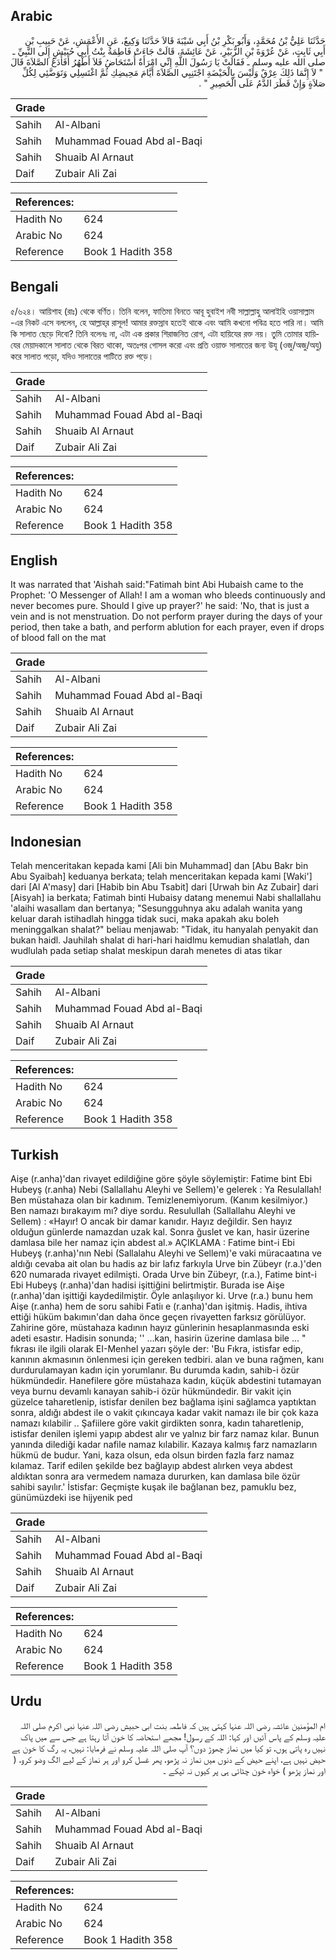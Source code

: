 ## Arabic


<div dir="rtl" lang="ar" style={{fontSize:'larger',backgroundColor:'#f8f9fa',padding:20}}>
حَدَّثَنَا عَلِيُّ بْنُ مُحَمَّدٍ، وَأَبُو بَكْرِ بْنُ أَبِي شَيْبَةَ قَالاَ حَدَّثَنَا وَكِيعٌ، عَنِ الأَعْمَشِ، عَنْ حَبِيبِ بْنِ أَبِي ثَابِتٍ، عَنْ عُرْوَةَ بْنِ الزُّبَيْرِ، عَنْ عَائِشَةَ، قَالَتْ جَاءَتْ فَاطِمَةُ بِنْتُ أَبِي حُبَيْشٍ إِلَى النَّبِيِّ ـ صلى الله عليه وسلم ـ فَقَالَتْ يَا رَسُولَ اللَّهِ إِنِّي امْرَأَةٌ أُسْتَحَاضُ فَلاَ أَطْهُرُ أَفَأَدَعُ الصَّلاَةَ قَالَ ‏ "‏ لاَ إِنَّمَا ذَلِكَ عِرْقٌ وَلَيْسَ بِالْحَيْضَةِ اجْتَنِبِي الصَّلاَةَ أَيَّامَ مَحِيضِكِ ثُمَّ اغْتَسِلِي وَتَوَضَّئِي لِكُلِّ صَلاَةٍ وَإِنْ قَطَرَ الدَّمُ عَلَى الْحَصِيرِ ‏"‏ ‏.‏
</div>
<div style={{backgroundColor:'#f8f9fa',padding:20, marginBottom: 10}}><table> <thead> <tr> <th>Grade</th> <th></th> </tr> </thead> <tbody> <tr><td>Sahih</td><td>Al-Albani</td></tr><tr><td>Sahih</td><td>Muhammad Fouad Abd al-Baqi</td></tr><tr><td>Sahih</td><td>Shuaib Al Arnaut</td></tr><tr><td>Daif</td><td>Zubair Ali Zai</td></tr></tbody></table><table> <thead> <tr> <th>References:</th> <th></th> </tr> </thead> <tbody><tr><td>Hadith No</td><td>624</td></tr><tr><td>Arabic No</td><td>624</td></tr><tr><td>Reference</td><td>Book 1 Hadith 358</td></tr></tbody></table></div>

## Bengali


<div dir="ltr" lang="bn" style={{fontSize:'larger',backgroundColor:'#f8f9fa',padding:20}}>
৫/৬২৪। আয়িশাহ (রাঃ) থেকে বর্ণিত। তিনি বলেন, ফাতিমা বিনতে আবূ হুবাইশ নবী সাল্লাল্লাহু আলাইহি ওয়াসাল্লাম -এর নিকট এসে বললেন, হে আল্লাহ্‌র রাসূল! আমার রক্তস্রাব হতেই থাকে এবং আমি কখনো পবিত্র হতে পারি না। আমি কি সালাত ছেড়ে দিবো? তিনি বলেনঃ না, এটা এক প্রকার শিরাজনিত রোগ, এটা হায়িযের রক্ত নয়। তুমি তোমার হায়িযের মেয়াদকালে সালাত থেকে বিরত থাকো, অতঃপর গোসল করো এবং প্রতি ওয়াক্ত সালাতের জন্য উযূ (ওজু/অজু/অযু) করে সালাত পড়ো, যদিও সালাতের পাটিতে রক্ত পড়ে।
</div>
<div style={{backgroundColor:'#f8f9fa',padding:20, marginBottom: 10}}><table> <thead> <tr> <th>Grade</th> <th></th> </tr> </thead> <tbody> <tr><td>Sahih</td><td>Al-Albani</td></tr><tr><td>Sahih</td><td>Muhammad Fouad Abd al-Baqi</td></tr><tr><td>Sahih</td><td>Shuaib Al Arnaut</td></tr><tr><td>Daif</td><td>Zubair Ali Zai</td></tr></tbody></table><table> <thead> <tr> <th>References:</th> <th></th> </tr> </thead> <tbody><tr><td>Hadith No</td><td>624</td></tr><tr><td>Arabic No</td><td>624</td></tr><tr><td>Reference</td><td>Book 1 Hadith 358</td></tr></tbody></table></div>

## English


<div dir="ltr" lang="en" style={{fontSize:'larger',backgroundColor:'#f8f9fa',padding:20}}>
It was narrated that 'Aishah said:"Fatimah bint Abi Hubaish came to the Prophet: 'O Messenger of Allah! I am a woman who bleeds continuously and never becomes pure. Should I give up prayer?' he said: 'No, that is just a vein and is not menstruation. Do not perform prayer during the days of your period, then take a bath, and perform ablution for each prayer, even if drops of blood fall on the mat
</div>
<div style={{backgroundColor:'#f8f9fa',padding:20, marginBottom: 10}}><table> <thead> <tr> <th>Grade</th> <th></th> </tr> </thead> <tbody> <tr><td>Sahih</td><td>Al-Albani</td></tr><tr><td>Sahih</td><td>Muhammad Fouad Abd al-Baqi</td></tr><tr><td>Sahih</td><td>Shuaib Al Arnaut</td></tr><tr><td>Daif</td><td>Zubair Ali Zai</td></tr></tbody></table><table> <thead> <tr> <th>References:</th> <th></th> </tr> </thead> <tbody><tr><td>Hadith No</td><td>624</td></tr><tr><td>Arabic No</td><td>624</td></tr><tr><td>Reference</td><td>Book 1 Hadith 358</td></tr></tbody></table></div>

## Indonesian


<div dir="ltr" lang="id" style={{fontSize:'larger',backgroundColor:'#f8f9fa',padding:20}}>
Telah menceritakan kepada kami [Ali bin Muhammad] dan [Abu Bakr bin Abu Syaibah] keduanya berkata; telah menceritakan kepada kami [Waki'] dari [Al A'masy] dari [Habib bin Abu Tsabit] dari [Urwah bin Az Zubair] dari [Aisyah] ia berkata; Fatimah binti Hubaisy datang menemui Nabi shallallahu 'alaihi wasallam dan bertanya; "Sesungguhnya aku adalah wanita yang keluar darah istihadlah hingga tidak suci, maka apakah aku boleh meninggalkan shalat?" beliau menjawab: "Tidak, itu hanyalah penyakit dan bukan haidl. Jauhilah shalat di hari-hari haidlmu kemudian shalatlah, dan wudlulah pada setiap shalat meskipun darah menetes di atas tikar
</div>
<div style={{backgroundColor:'#f8f9fa',padding:20, marginBottom: 10}}><table> <thead> <tr> <th>Grade</th> <th></th> </tr> </thead> <tbody> <tr><td>Sahih</td><td>Al-Albani</td></tr><tr><td>Sahih</td><td>Muhammad Fouad Abd al-Baqi</td></tr><tr><td>Sahih</td><td>Shuaib Al Arnaut</td></tr><tr><td>Daif</td><td>Zubair Ali Zai</td></tr></tbody></table><table> <thead> <tr> <th>References:</th> <th></th> </tr> </thead> <tbody><tr><td>Hadith No</td><td>624</td></tr><tr><td>Arabic No</td><td>624</td></tr><tr><td>Reference</td><td>Book 1 Hadith 358</td></tr></tbody></table></div>

## Turkish


<div dir="ltr" lang="tr" style={{fontSize:'larger',backgroundColor:'#f8f9fa',padding:20}}>
Aişe (r.anha)'dan rivayet edildiğine göre şöyle söylemiştir: Fatime bint Ebi Hubeyş (r.anha) Nebi (Sallallahu Aleyhi ve Sellem)'e gelerek : Ya Resulallah! Ben müstahaza olan bir kadınım. Temizlenemiyorum. (Kanım kesilmiyor.) Ben namazı bırakayım mı? diye sordu. Resulullah (Sallallahu Aleyhi ve Sellem) : «Hayır! O ancak bir damar kanıdır. Hayız değildir. Sen hayız olduğun günlerde namazdan uzak kal. Sonra ğuslet ve kan, hasir üzerine damlasa bile her namaz için abdest al.» AÇIKLAMA : Fatime bint-i Ebi Hubeyş (r.anha)'nın Nebi (Sallalahu Aleyhi ve Sellem)'e vaki müracaatına ve aldığı cevaba ait olan bu hadis az bir lafız farkıyla Urve bin Zübeyr (r.a.)'den 620 numarada rivayet edilmişti. Orada Urve bin Zübeyr, (r.a.), Fatime bint-i Ebi Hubeyş (r.anha)'dan hadisi işittiğini belirtmiştir. Burada ise Aişe (r.anha)'dan işittiği kaydedilmiştir. Öyle anlaşılıyor ki. Urve (r.a.) bunu hem Aişe (r.anha) hem de soru sahibi Fatiı e (r.anha)'dan işitmiş. Hadis, ihtiva ettiği hüküm bakımın'dan daha önce geçen rivayetten farksız görülüyor. Zahirine göre, müstahaza kadının hayız günlerinin hesaplanmasında eski adeti esastır. Hadisin sonunda; '' ...kan, hasirin üzerine damlasa bile ... " fıkrası ile ilgili olarak EI-Menhel yazarı şöyle der: 'Bu Fıkra, istisfar edip, kanının akmasının önlenmesi için gereken tedbiri. alan ve buna rağmen, kanı durdurulamayan kadın için yorumlanır. Bu durumda kadın, sahib-i özür hükmündedir. Hanefilere göre müstahaza kadın, küçük abdestini tutamayan veya burnu devamlı kanayan sahib-i özür hükmündedir. Bir vakit için güzelce taharetlenip, istisfar denilen bez bağlama işini sağlamca yaptıktan sonra, aldığı abdest ile o vakit çıkıncaya kadar vakit namazı ile bir çok kaza namazı kılabilir .. Şafiilere göre vakit girdikten sonra, kadın taharetlenip, istisfar denilen işlemi yapıp abdest alır ve yalnız bir farz namaz kılar. Bunun yanında dilediği kadar nafile namaz kılabilir. Kazaya kalmış farz namazların hükmü de budur. Yani, kaza olsun, eda olsun birden fazla farz namaz kılamaz. Tarif edilen şekilde bez bağlayıp abdest alırken veya abdest aldıktan sonra ara vermedem namaza dururken, kan damlasa bile özür sahibi sayılır.' İstisfar: Geçmişte kuşak ile bağlanan bez, pamuklu bez, günümüzdeki ise hijyenik ped
</div>
<div style={{backgroundColor:'#f8f9fa',padding:20, marginBottom: 10}}><table> <thead> <tr> <th>Grade</th> <th></th> </tr> </thead> <tbody> <tr><td>Sahih</td><td>Al-Albani</td></tr><tr><td>Sahih</td><td>Muhammad Fouad Abd al-Baqi</td></tr><tr><td>Sahih</td><td>Shuaib Al Arnaut</td></tr><tr><td>Daif</td><td>Zubair Ali Zai</td></tr></tbody></table><table> <thead> <tr> <th>References:</th> <th></th> </tr> </thead> <tbody><tr><td>Hadith No</td><td>624</td></tr><tr><td>Arabic No</td><td>624</td></tr><tr><td>Reference</td><td>Book 1 Hadith 358</td></tr></tbody></table></div>

## Urdu


<div dir="rtl" lang="ur" style={{fontSize:'larger',backgroundColor:'#f8f9fa',padding:20}}>
ام المؤمنین عائشہ رضی اللہ عنہا کہتی ہیں کہ فاطمہ بنت ابی حبیش رضی اللہ عنہا نبی اکرم صلی اللہ علیہ وسلم کے پاس آئیں اور کہا: اللہ کے رسول! مجھے استحاضہ کا خون آتا رہتا ہے جس سے میں پاک نہیں رہ پاتی ہوں، تو کیا میں نماز چھوڑ دوں؟ آپ صلی اللہ علیہ وسلم نے فرمایا: نہیں، یہ رگ کا خون ہے حیض نہیں ہے، اپنے حیض کے دنوں میں نماز نہ پڑھو، پھر غسل کرو اور ہر نماز کے لیے الگ وضو کرو، ( اور نماز پڑھو ) خواہ خون چٹائی ہی پر کیوں نہ ٹپکے ۔
</div>
<div style={{backgroundColor:'#f8f9fa',padding:20, marginBottom: 10}}><table> <thead> <tr> <th>Grade</th> <th></th> </tr> </thead> <tbody> <tr><td>Sahih</td><td>Al-Albani</td></tr><tr><td>Sahih</td><td>Muhammad Fouad Abd al-Baqi</td></tr><tr><td>Sahih</td><td>Shuaib Al Arnaut</td></tr><tr><td>Daif</td><td>Zubair Ali Zai</td></tr></tbody></table><table> <thead> <tr> <th>References:</th> <th></th> </tr> </thead> <tbody><tr><td>Hadith No</td><td>624</td></tr><tr><td>Arabic No</td><td>624</td></tr><tr><td>Reference</td><td>Book 1 Hadith 358</td></tr></tbody></table></div>